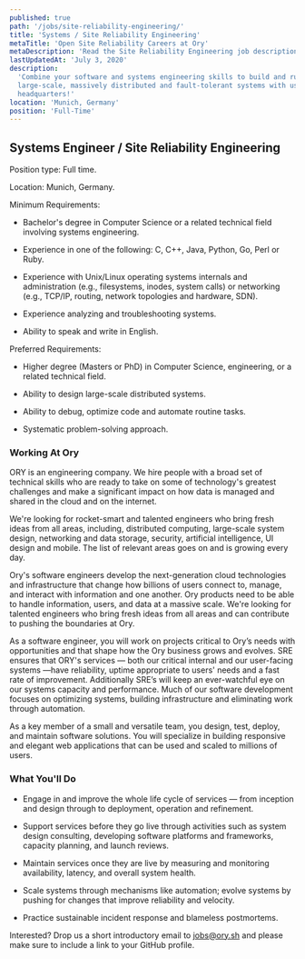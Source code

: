 ```yaml
---
published: true
path: '/jobs/site-reliability-engineering/'
title: 'Systems / Site Reliability Engineering'
metaTitle: 'Open Site Reliability Careers at Ory'
metaDescription: 'Read the Site Reliability Engineering job description'
lastUpdatedAt: 'July 3, 2020'
description:
  'Combine your software and systems engineering skills to build and run
  large-scale, massively distributed and fault-tolerant systems with us at our
  headquarters!'
location: 'Munich, Germany'
position: 'Full-Time'
---
```


## Systems Engineer / Site Reliability Engineering

Position type: Full time.

Location: Munich, Germany.

Minimum Requirements:

- Bachelor's degree in Computer Science or a related technical field involving
  systems engineering.

- Experience in one of the following: C, C++, Java, Python, Go, Perl or Ruby.

- Experience with Unix/Linux operating systems internals and administration
  (e.g., filesystems, inodes, system calls) or networking (e.g., TCP/IP,
  routing, network topologies and hardware, SDN).

- Experience analyzing and troubleshooting systems.

- Ability to speak and write in English.

Preferred Requirements:

- Higher degree (Masters or PhD) in Computer Science, engineering, or a related
  technical field.

- Ability to design large-scale distributed systems.

- Ability to debug, optimize code and automate routine tasks.

- Systematic problem-solving approach.

### Working At Ory

ORY is an engineering company. We hire people with a broad set of technical
skills who are ready to take on some of technology's greatest challenges and
make a significant impact on how data is managed and shared in the cloud and on
the internet.

We're looking for rocket-smart and talented engineers who bring fresh ideas from
all areas, including, distributed computing, large-scale system design,
networking and data storage, security, artificial intelligence, UI design and
mobile. The list of relevant areas goes on and is growing every day.

Ory's software engineers develop the next-generation cloud technologies and
infrastructure that change how billions of users connect to, manage, and
interact with information and one another. Ory products need to be able to
handle information, users, and data at a massive scale. We're looking for
talented engineers who bring fresh ideas from all areas and can contribute to
pushing the boundaries at Ory.

As a software engineer, you will work on projects critical to Ory’s needs with
opportunities and that shape how the Ory business grows and evolves. SRE ensures
that ORY's services — both our critical internal and our user-facing systems
—have reliability, uptime appropriate to users' needs and a fast rate of
improvement. Additionally SRE’s will keep an ever-watchful eye on our systems
capacity and performance. Much of our software development focuses on optimizing
systems, building infrastructure and eliminating work through automation.

As a key member of a small and versatile team, you design, test, deploy, and
maintain software solutions. You will specialize in building responsive and
elegant web applications that can be used and scaled to millions of users.

### What You'll Do

- Engage in and improve the whole life cycle of services — from inception and
  design through to deployment, operation and refinement.

- Support services before they go live through activities such as system design
  consulting, developing software platforms and frameworks, capacity planning,
  and launch reviews.

- Maintain services once they are live by measuring and monitoring availability,
  latency, and overall system health.

- Scale systems through mechanisms like automation; evolve systems by pushing
  for changes that improve reliability and velocity.

- Practice sustainable incident response and blameless postmortems.

Interested? Drop us a short introductory email to
[jobs@ory.sh](mailto:jobs@ory.sh) and please make sure to include a link to your
GitHub profile.
